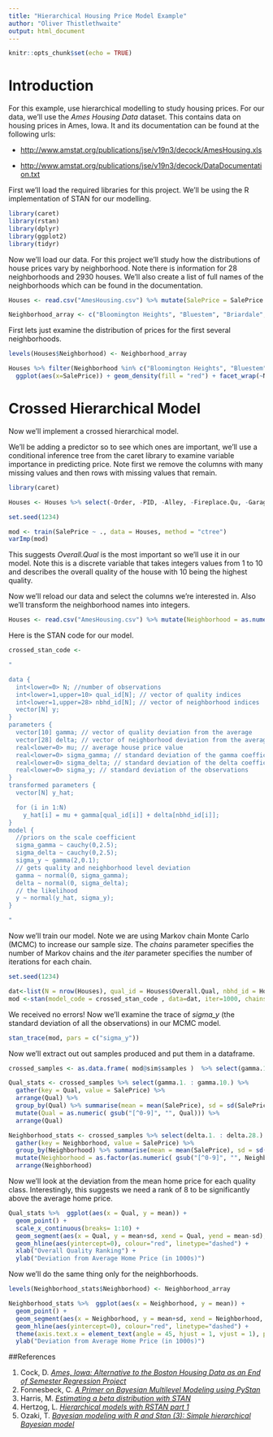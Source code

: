 ```yaml
---
title: "Hierarchical Housing Price Model Example"
author: "Oliver Thistlethwaite"
output: html_document
---
```


```r
knitr::opts_chunk$set(echo = TRUE)
```

# Introduction

For this example, use hierarchical modelling to study housing prices. For our data, we'll use the *Ames Housing Data* dataset. This contains data on housing prices in Ames, Iowa. It and its documentation can be found at the following urls: 

* [http://www.amstat.org/publications/jse/v19n3/decock/AmesHousing.xls](http://www.amstat.org/publications/jse/v19n3/decock/AmesHousing.xls)

* [http://www.amstat.org/publications/jse/v19n3/decock/DataDocumentation.txt](http://www.amstat.org/publications/jse/v19n3/decock/DataDocumentation.txt)

First we'll load the required libraries for this project. We'll be using the R implementation of STAN for our modelling.

```r

library(caret)
library(rstan)
library(dplyr)
library(ggplot2)
library(tidyr)

```

Now we'll load our data. For this project we'll study how the distributions of house prices vary by neighborhood. Note there is information for 28 neighborhoods and 2930 houses. We'll also create a list of full names of the neighborhoods which can be found in the documentation.

```r

Houses <- read.csv("AmesHousing.csv") %>% mutate(SalePrice = SalePrice / 1000)

Neighborhood_array <- c("Bloomington Heights", "Bluestem", "Briardale", "Brookside", "Clear Creek", "College Creek", "Crawford", "Edwards", "Gilbert", "Greens", "Green Hills", "Iowa DOT and Rail Road", "Landmark", "Meadow Village", "Mitchell", "North Ames", "Northridge", "Northpark Villa", "Northridge Heights", "Northwest Ames", "Old Town", "South & West of Iowa State University", "Sawyer", "Sawyer West", "Somerset", "Stone Brook", "Timberland", "Veenker")


```

First lets just examine the distribution of prices for the first several neighborhoods.

```r

levels(Houses$Neighborhood) <- Neighborhood_array

Houses %>% filter(Neighborhood %in% c("Bloomington Heights", "Bluestem", "Briardale", "Brookside", "Clear Creek", "College Creek")) %>%
  ggplot(aes(x=SalePrice)) + geom_density(fill = "red") + facet_wrap(~Neighborhood, ncol = 3) + xlab("Sale Price (in thousands of dollars)")

```

# Crossed Hierarchical Model

Now we'll implement a crossed hierarchical model.

We'll be adding a predictor so to see which ones are important, we'll use a conditional inference tree from the caret library to examine variable importance in predicting price. Note first we remove the columns with many missing values and then rows with missing values that remain.

```r
library(caret)

Houses <- Houses %>% select(-Order, -PID, -Alley, -Fireplace.Qu, -Garage.Finish, -Garage.Qual, -Garage.Cond, -Pool.QC, -Fence, -Misc.Feature, -Lot.Frontage, -Garage.Type, -Garage.Yr.Blt) %>% na.omit()

set.seed(1234)

mod <- train(SalePrice ~ ., data = Houses, method = "ctree")
varImp(mod)

```

This suggests *Overall.Qual* is the most important so we'll use it in our model. Note this is a discrete variable that takes integers values from 1 to 10 and describes the overall quality of the house with 10 being the highest quality.

Now we'll reload our data and select the columns we're interested in. Also we'll transform the neighborhood names into integers. 

```r

Houses <- read.csv("AmesHousing.csv") %>% mutate(Neighborhood = as.numeric(Neighborhood), SalePrice = SalePrice / 1000) %>% select(SalePrice, Neighborhood, Overall.Qual) %>% na.omit()

```

Here is the STAN code for our model.

```r

crossed_stan_code <- 

"

data {
  int<lower=0> N; //number of observations
  int<lower=1,upper=10> qual_id[N]; // vector of quality indices
  int<lower=1,upper=28> nbhd_id[N]; // vector of neighborhood indices
  vector[N] y;
}
parameters {
  vector[10] gamma; // vector of quality deviation from the average 
  vector[28] delta; // vector of neighborhood deviation from the average
  real<lower=0> mu; // average house price value
  real<lower=0> sigma_gamma; // standard deviation of the gamma coefficients
  real<lower=0> sigma_delta; // standard deviation of the delta coefficients
  real<lower=0> sigma_y; // standard deviation of the observations
}
transformed parameters {
  vector[N] y_hat;

  for (i in 1:N)
    y_hat[i] = mu + gamma[qual_id[i]] + delta[nbhd_id[i]];
}
model {
  //priors on the scale coefficient
  sigma_gamma ~ cauchy(0,2.5);
  sigma_delta ~ cauchy(0,2.5);
  sigma_y ~ gamma(2,0.1);
  // gets quality and neighborhood level deviation
  gamma ~ normal(0, sigma_gamma);
  delta ~ normal(0, sigma_delta);
  // the likelihood
  y ~ normal(y_hat, sigma_y);
}

"

```

Now we'll train our model. Note we are using Markov chain Monte Carlo (MCMC) to increase our sample size. The *chains* parameter specifies the number of Markov chains and the *iter* parameter specifies the number of iterations for each chain.

```r

set.seed(1234)

dat<-list(N = nrow(Houses), qual_id = Houses$Overall.Qual, nbhd_id = Houses$Neighborhood, y = Houses$SalePrice )
mod <-stan(model_code = crossed_stan_code , data=dat, iter=1000, chains=2, control = list(max_treedepth = 12))

```

We received no errors! Now we'll examine the trace of *sigma_y* (the standard deviation of all the observations) in our MCMC model.

```r

stan_trace(mod, pars = c("sigma_y"))

```

Now we'll extract out out samples produced and put them in a dataframe.

```r

crossed_samples <- as.data.frame( mod@sim$samples )  %>% select(gamma.1. : delta.28.)

Qual_stats <- crossed_samples %>% select(gamma.1. : gamma.10.) %>%
  gather(key = Qual, value = SalePrice) %>% 
  arrange(Qual) %>%
  group_by(Qual) %>% summarise(mean = mean(SalePrice), sd = sd(SalePrice)) %>%
  mutate(Qual = as.numeric( gsub("[^0-9]", "", Qual))) %>%
  arrange(Qual)

Neighborhood_stats <- crossed_samples %>% select(delta.1. : delta.28.) %>%
  gather(key = Neighborhood, value = SalePrice) %>%
  group_by(Neighborhood) %>% summarise(mean = mean(SalePrice), sd = sd(SalePrice)) %>%
  mutate(Neighborhood = as.factor(as.numeric( gsub("[^0-9]", "", Neighborhood)))) %>%
  arrange(Neighborhood)

```

Now we'll look at the deviation from the mean home price for each quality class. Interestingly, this suggests we need a rank of 8 to be significantly above the average home price.

```r

Qual_stats %>%  ggplot(aes(x = Qual, y = mean)) +
  geom_point() +
  scale_x_continuous(breaks= 1:10) +
  geom_segment(aes(x = Qual, y = mean+sd, xend = Qual, yend = mean-sd), color = "blue") +
  geom_hline(aes(yintercept=0), colour="red", linetype="dashed") +
  xlab("Overall Quality Ranking") +
  ylab("Deviation from Average Home Price (in 1000s)")

```

Now we'll do the same thing only for the neighborhoods.

```r

levels(Neighborhood_stats$Neighborhood) <- Neighborhood_array

Neighborhood_stats %>%  ggplot(aes(x = Neighborhood, y = mean)) +
  geom_point() +
  geom_segment(aes(x = Neighborhood, y = mean+sd, xend = Neighborhood, yend = mean-sd), color = "blue") +
  geom_hline(aes(yintercept=0), colour="red", linetype="dashed") +
  theme(axis.text.x = element_text(angle = 45, hjust = 1, vjust = 1), plot.margin = margin(10, 10, 10, 20)) +
  ylab("Deviation from Average Home Price (in 1000s)")

```

##References

1. Cock, D. [*Ames, Iowa: Alternative to the Boston Housing Data as an End of Semester Regression Project*](https://ww2.amstat.org/publications/jse/v19n3/decock.pdf)
2. Fonnesbeck, C. [*A Primer on Bayesian Multilevel Modeling using PyStan*](http://mc-stan.org/users/documentation/case-studies/radon.html)
3. Harris, M. [*Estimating a beta distribution with STAN*](https://matthewdharris.com/2016/10/18/estimating-a-beta-distribution-with-stan-hmc/)
4. Hertzog, L. [*Hierarchical models with RSTAN part 1*](https://biologyforfun.wordpress.com/2016/11/10/hierarchical-models-with-rstan-part-1/)
5. Ozaki, T. [*Bayesian modeling with R and Stan (3): Simple hierarchical Bayesian model*](http://tjo-en.hatenablog.com/entry/2015/08/04/190000)
